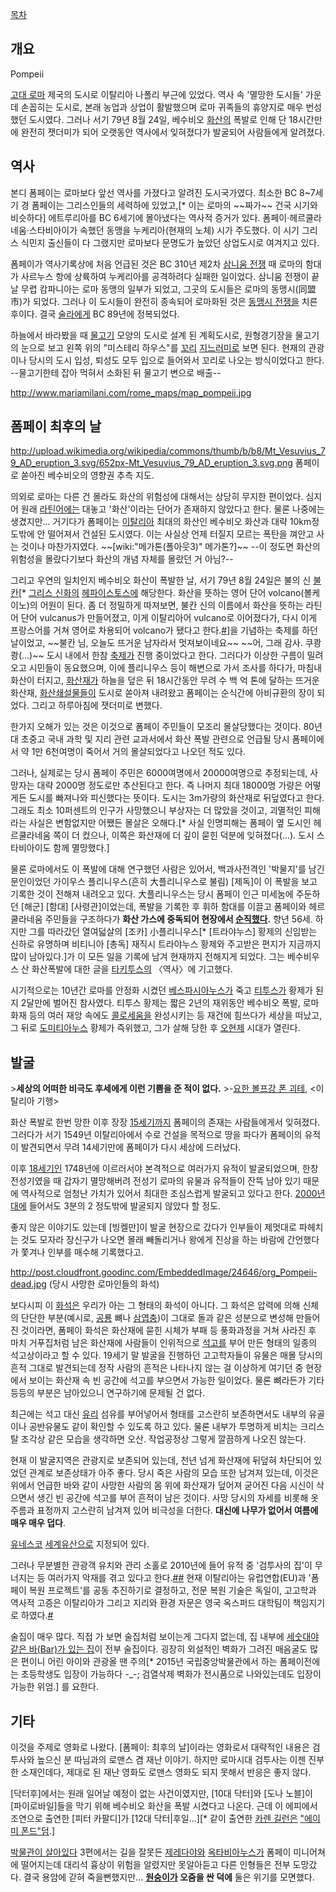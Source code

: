 [[목차]]
== 개요 ==
Pompeii

[[고대 로마]] 제국의 도시로 이탈리아 나폴리 부근에 있었다. 역사 속 '멸망한 도시들' 가운데 손꼽히는 도시로, 본래 농업과 상업이 활발했으며 로마 귀족들의 휴양지로 매우 번성했던 도시였다. 그러나 서기 79년 8월 24일, 베수비오 [[화산]]의 폭발로 인해 단 18시간만에 완전히 잿더미가 되어 오랫동안 역사에서 잊혀졌다가 발굴되어 사람들에게 알려졌다.

== 역사 ==
본디 폼페이는 로마보다 앞선 역사를 가졌다고 알려진 도시국가였다. 최소한 BC 8~7세기 경 폼페이는 그리스인들의 세력하에 있었고,[* 이는 로마의 ~~짜가~~ 건국 시기와 비슷하다] 에트루리아를 BC 6세기에 몰아냈다는 역사적 증거가 있다.  폼페이·헤르쿨라네움·스타비아이가 속했던 동맹을 누케리아(현재의 노체) 시가 주도했다. 이 시기 그리스 식민지 출신들이 다 그랬지만 로마보다 문명도가 높았던 상업도시로 여겨지고 있다. 

폼페이가 역사기록상에 처음 언급된 것은 BC 310년 제2차 [[삼니움 전쟁]] 때 로마의 함대가 사르누스 항에 상륙하여 누케리아를 공격하려다 실패한 일이었다. 삼니움 전쟁이 끝날 무렵 캄파니아는 로마 동맹의 일부가 되었고, 그곳의 도시들은 로마의 동맹시(同盟市)가 되었다. 그러나 이 도시들이 완전히 종속되어 로마화된 것은 [[동맹시 전쟁]]을 치른 후이다. 결국 [[술라]]에게 BC 89년에 정복되었다.

하늘에서 바라봤을 때 [[물고기]] 모양의 도시로 설계 된 계획도시로, 원형경기장을 물고기의 눈으로 보고 왼쪽 위의 "미스테리 하우스"를 [[꼬리]] [[지느러미]]로 보면 된다. 현재의 관광이나 당시의 도시 입성, 퇴성도 모두 입으로 들어와서 꼬리로 나오는 방식이었다고 한다. --물고기한테 잡아 먹혀서 소화된 뒤 물고기 변으로 배출--

http://www.mariamilani.com/rome_maps/map_pompeii.jpg

== 폼페이 최후의 날 ==
http://upload.wikimedia.org/wikipedia/commons/thumb/b/b8/Mt_Vesuvius_79_AD_eruption_3.svg/652px-Mt_Vesuvius_79_AD_eruption_3.svg.png
폼페이로 쏟아진 베수비오의 영향권 추측 지도.

의외로 로마는 다른 건 몰라도 화산의 위험성에 대해서는 상당히 무지한 편이었다. 심지어 원래 [[라틴어]]에는 대놓고 '화산'이라는 단어가 존재하지 않았다고 한다. 물론 나중에는 생겼지만... 거기다가 폼페이는 [[이탈리아]] 최대의 화산인 베수비오 화산과 대략 10km정도밖에 안 떨어져서 건설된 도시였다. 이는 사실상 언제 터질지 모르는 폭탄을 껴안고 사는 것이나 마찬가지였다. ~~[wiki:"메가톤(폴아웃3)" 메가톤?]~~ --이 정도면 화산의 위험성을 몰랐다기보다 화산의 개념 자체를 몰랐던 거 아님?--

그리고 우연의 일치인지 베수비오 화산이 폭발한 날, 서기 79년 8월 24일은 불의 신 [[불칸]][* [[그리스 신화]]의 [[헤파이스토스]]에 해당한다. 화산을 뜻하는 영어 단어 volcano(볼케이노)의 어원이 된다. 좀 더 정밀하게 따져보면, 불칸 신의 이름에서 화산을 뜻하는 라틴어 단어 vulcanus가 만들어졌고, 이게 이탈리아어 vulcano로 이어졌다가, 다시 이게 프랑스어를 거쳐 영어로 차용되어 volcano가 됐다고 한다.[[http://www.etymonline.com/index.php?term=volcano|#]]]을 기념하는 축제를 하던 날이었고, ~~불칸 님, 오늘도 뜨거운 남자라서 멋져보이네요~~ ~~어, 그래 감사. 쿠쾅쾅(...)~~ 도시 내에서 한참 [[축제]]가 진행 중이었다고 한다. 그러다가 이상한 구름이 밀려오고 시민들이 동요했으며, 이에 플리니우스 등이 해변으로 가서 조사를 하다가, 마침내 화산이 터지고, [[화산재]]가 하늘을 덮은 뒤 18시간동안 무려 수 백 억 톤에 달하는 뜨거운 화산재, [[화산쇄설물]]들이 도시로 쏟아져 내려왔고 폼페이는 순식간에 아비규환의 장이 되었다. 그리고 하루아침에 잿더미로 변했다.

한가지 오해가 있는 것은 이것으로 폼페이 주민들이 모조리 몰살당했다는 것이다. 80년대 초중고 국내 과학 및 지리 관련 교과서에서 화산 폭발 관련으로 언급될 당시 폼페이에서 약 1만 6천여명이 죽어서 거의 몰살되었다고 나오던 적도 있다. 

그러나, 실제로는 당시 폼페이 주민은 6000여명에서 20000여명으로 추정되는데, 사망자는 대략 2000명 정도로만 추산된다고 한다. 즉 나머지 최대 18000명 가량은 어떻게든 도시를 빠져나와 피신했다는 뜻이다. 도시는 3m가량의 화산재로 뒤덮였다고 한다. 그래도 최소 10퍼센트의 인구가 사망했으니 부상자는 더 많았을 것이고, 괴멸적인 피해라는 사실은 변함없지만 어쨌든 몰살은 오해다.[* 사실 인명피해는 폼페이 옆 도시인 헤르쿨라네움 쪽이 더 컸으나, 이쪽은 화산재에 더 깊이 묻힌 덕분에 잊혀졌다(...). 도시 스타비아이도 함께 멸망했다.]

물론 로마에서도 이 폭발에 대해 연구했던 사람은 있어서, 백과사전격인 '박물지'를 남긴 문인이었던 가이우스 플리니우스(흔히 大플리니우스로 불림) [제독]이 이 폭발을 보고 기록한 것이 전해져 내려오고 있다. 大플리니우스는 당시 폼페이 인근 미세눔에 주둔하던 [해군] [함대] [사령관]이었는데, 폭발을 기록한 후 휘하 함대를 이끌고 폼페이와 헤르쿨라네움 주민들을 구조하다가 '''화산 가스에 중독되어 현장에서 [[순직]]했다.''' 향년 56세. 하지만 그를 따라갔던 열여덟살의 [조카] 小플리니우스[* [트라야누스] 황제의 신임받는 신하로 유명하며 비티니아 [총독] 재직시 트라야누스 황제와 주고받은 편지가 지금까지 많이 남아있다.]가 이 모든 일을 기록에 남겨 현재까지 전해지게 되었다. 그는 베수비우스 산 화산폭발에 대한 글을 [[타키투스]]의 〈역사〉에 기고했다.

시기적으로는 10년간 로마를 안정화 시켰던 [[베스파시아누스]]가 죽고 [[티투스]]가 황제가 된지 2달만에 벌어진 참사였다. 티투스 황제는 짧은 2년의 재위동안 베수비오 폭발, 로마 화재 등의 여러 재앙 속에도 [[콜로세움]]을 완성시키는 등 재건에 힘쓰다가 세상을 떠났고, 그 뒤로 [[도미티아누스]] 황제가 즉위했고, 그가 살해 당한 후 [[오현제]] 시대가 열린다.

== 발굴 ==
>'''세상의 어떠한 비극도 후세에게 이런 기쁨을 준 적이 없다.'''
>-[[요한 볼프강 폰 괴테]], <이탈리아 기행>

화산 폭발로 한번 망한 이후 장장 [[15세기]]까지 폼페이의 존재는 사람들에게서 잊혀졌다. 그러다가 서기 1549년 이탈리아에서 수로 건설을 목적으로 땅을 파다가 폼페이의 유적이 발견되면서 무려 14세기만에 폼페이가 다시 세상에 드러났다.

이후 [[18세기]]인 1748년에 이르러서야 본격적으로 여러가지 유적이 발굴되었으며, 한창 전성기였을 때 갑자기 멸망해버려 전성기 로마의 유물과 유적들이 잔뜩 남아 있기 때문에 역사적으로 엄청난 가치가 있어서 최대한 조심스럽게 발굴되고 있다고 한다. [[2000년대]]에 들어서도 3분의 2 정도밖에 발굴되지 않았다 할 정도.

좋지 않은 이야기도 있는데 [빙켈만]이 발굴 현장으로 갔다가 인부들이 제멋대로 파헤치는 것도 모자라 장신구가 나오면 몰래 빼돌리거나 왕에게 진상을 하는 바람에 간언했다가 쫓겨나 인부를 매수해 기록했다고.

http://post.cloudfront.goodinc.com/EmbeddedImage/24646/org_Pompeii-dead.jpg
(당시 사망한 로마인들의 화석)

보다시피 이 [[화석]]은 우리가 아는 그 형태의 화석이 아니다. 그 화석은 압력에 의해 신체의 단단한 부분(예시로, [[공룡]] 뼈나 [[삼엽충]])이 그대로 돌과 같은 성분으로 변성해 만들어진 것이라면, 폼페이 화석은 화산재에 묻힌 시체가 부패 등 풍화과정을 거쳐 사라진 후 마치 거푸집처럼 남은 화산재에 사람들이 인위적으로 [[석고]]를 부어 만든 형태의 일종의 석고상이라고 할 수 있다. 19세기 말 발굴을 진행하던 고고학자들이 유물은 매몰 당시의 흔적 그대로 발견되는데 정작 사람의 흔적은 나타나지 않는 걸 이상하게 여기던 중 현장에서 보이는 화산재 속 빈 공간에 석고를 부으면서 가능한 일이었다. 물론 뼈라든가 기타 등등의 부분은 남아있으니 연구하기에 문제될 건 없다.

최근에는 석고 대신 [[유리]] 섬유를 부어넣어서 형태를 고스란히 보존하면서도 내부의 유골이나 공반유물도 같이 확인할 수 있도록 하고 있다. 물론 내부가 투명하게 비치는 크리스탈 조각상 같은 모습을 생각하면 오산. 작업공정상 그렇게 깔끔하게 나오진 않는다.

현재 이 발굴지역은 관광지로 보존되어 있는데, 천년 넘게 화산재에 뒤덮혀 차단되어 있었던 관계로 보존상태가 아주 좋다. 당시 죽은 사람의 모습 또한 남겨져 있는데, 이것은 위에서 언급한 바와 같이 사망한 사람의 몸 위에 화산재가 덮어져 굳어진 다음 시신이 삭으면서 생긴 빈 공간에 석고를 부어 흔적이 남은 것이다. 사망 당시의 자세를 비롯해 옷주름과 표정까지 고스란히 남겨져 있어 비극성을 더한다. '''대신에 나무가 없어서 여름에 매우 매우 덥다'''.

[[유네스코]] [[세계유산]]으로 지정되어 있다.

그러나 무분별한 관광객 유치와 관리 소홀로 2010년에 들어 유적 중 '검투사의 집'이 무너지는 등 여러가지 악재를 겪고 있다고 한다.[http://news.naver.com/main/read.nhn?mode=LSD&mid=sec&sid1=104&oid=057&aid=0000216336 #][http://news.naver.com/main/read.nhn?mode=LSD&mid=sec&sid1=103&oid=001&aid=0004756005 #] 현재 이탈리아는 유럽연합(EU)과 '폼페이 복원 프로젝트'를 공동 추진하기로 결정하고, 전문 복원 기술은 독일이, 고고학과 역사적 고증은 이탈리아가 그리고 지리와 환경 자문은 영국 옥스퍼드 대학팀이 책임지기로 하였다.[http://news.naver.com/main/read.nhn?mode=LSD&mid=sec&sid1=104&oid=023&aid=0002571338 #] 

술집이 매우 많다. 직접 가 보면 술집처럼 보이는게 그다지 없는데, 집 내부에 [http://melindatrips2010.files.wordpress.com/2011/01/pompeii-bar.jpg 세숫대야 같은 바(Bar)가 있는 집]이 전부 술집이다. 굉장히 외설적인 벽화가 그려진 매음굴도 많은 편이니 어린 아이와 관광올 땐 주의[* 2015년 국립중앙박물관에서 하는 폼페이전에는 초등학생도 입장이 가능하다 -_-; 검열삭제 벽화가 전시품으로 나와있는데도 입장이 가능한 위엄.] 를 요한다.  

== 기타 ==
이것을 주제로 영화로 나왔다. [폼페이: 최후의 날]이라는 영화로서 대략적인 내용은 검투사와 높으신 분 따님과의 로맨스 겸 재난 이야기. 하지만 로마시대 검투사는 이젠 진부한 소재인데다, 제대로 된 재난 영화도 로맨스 영화도 되지 못해서 반응은 좋지 않다.

[닥터후]에서는 원래 일어날 예정이 없는 사건이였지만, [10대 닥터]와 [도나 노블]이 [파이로바일]들을 막기 위해 베수비오 화산을 폭발 시켰다고 나온다. 근데 이 에피에서 조연으로 출연한 [피터 카팔디]가 [12대 닥터|후일...][* 같이 출연한 [[카렌 길런]]은 [["에이미 폰드"덤]].]

[[박물관이 살아있다]] 3편에서는 길을 잘못든 [[제레다야]]와 [[옥타비아누스]]가 폼페이 미니어쳐에 떨어지는데 대리석 흉상이 위험을 알렸지만 못알아듣고 다른 인형들은 전부 도망갔다. 결국 용암에 갇혀 죽을뻔했지만... '''[[원숭이]]가 오줌을 싼 덕에''' 둘은 위기를 모면했다.
